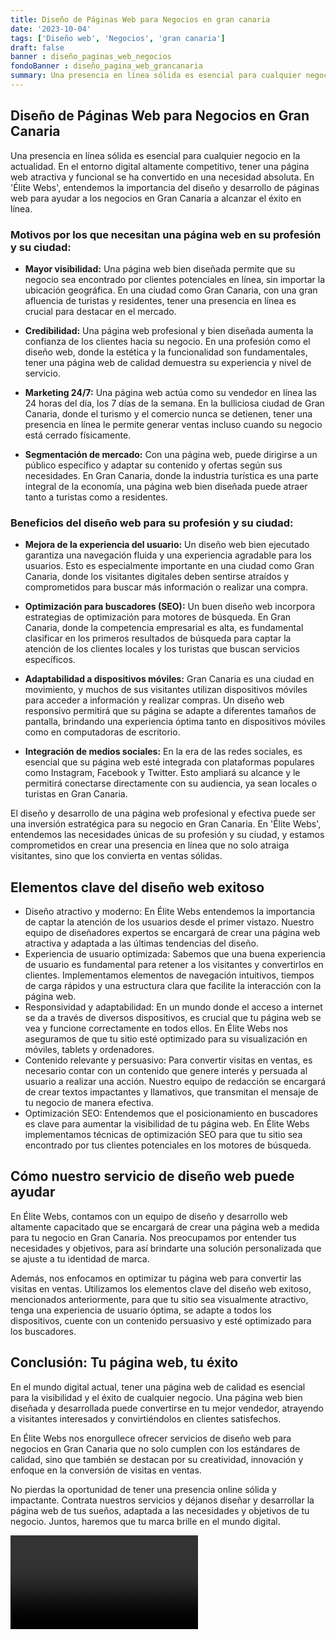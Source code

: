 ```yaml
---
title: Diseño de Páginas Web para Negocios en gran canaria
date: '2023-10-04'
tags: ['Diseño web', 'Negocios', 'gran canaria']
draft: false
banner : diseño_paginas_web_negocios
fondoBanner : diseño_pagina_web_grancanaria
summary: Una presencia en línea sólida es esencial para cualquier negocio en la actualidad. En el entorno digital altamente competitivo, tener una página web atractiva y funcional se ha convertido en una necesidad absoluta. En 'Élite Webs', entendemos la importancia del diseño y desarrollo de páginas web para ayudar a los negocios en Gran Canaria a alcanzar el éxito en línea.
---
```


## Diseño de Páginas Web para Negocios en Gran Canaria

Una presencia en línea sólida es esencial para cualquier negocio en la actualidad. En el entorno digital altamente competitivo, tener una página web atractiva y funcional se ha convertido en una necesidad absoluta. En 'Élite Webs', entendemos la importancia del diseño y desarrollo de páginas web para ayudar a los negocios en Gran Canaria a alcanzar el éxito en línea.

### Motivos por los que necesitan una página web en su profesión y su ciudad:

- **Mayor visibilidad:** Una página web bien diseñada permite que su negocio sea encontrado por clientes potenciales en línea, sin importar la ubicación geográfica. En una ciudad como Gran Canaria, con una gran afluencia de turistas y residentes, tener una presencia en línea es crucial para destacar en el mercado.

- **Credibilidad:** Una página web profesional y bien diseñada aumenta la confianza de los clientes hacia su negocio. En una profesión como el diseño web, donde la estética y la funcionalidad son fundamentales, tener una página web de calidad demuestra su experiencia y nivel de servicio.

- **Marketing 24/7:** Una página web actúa como su vendedor en línea las 24 horas del día, los 7 días de la semana. En la bulliciosa ciudad de Gran Canaria, donde el turismo y el comercio nunca se detienen, tener una presencia en línea le permite generar ventas incluso cuando su negocio está cerrado físicamente.

- **Segmentación de mercado:** Con una página web, puede dirigirse a un público específico y adaptar su contenido y ofertas según sus necesidades. En Gran Canaria, donde la industria turística es una parte integral de la economía, una página web bien diseñada puede atraer tanto a turistas como a residentes.

### Beneficios del diseño web para su profesión y su ciudad:

- **Mejora de la experiencia del usuario:** Un diseño web bien ejecutado garantiza una navegación fluida y una experiencia agradable para los usuarios. Esto es especialmente importante en una ciudad como Gran Canaria, donde los visitantes digitales deben sentirse atraídos y comprometidos para buscar más información o realizar una compra.

- **Optimización para buscadores (SEO):** Un buen diseño web incorpora estrategias de optimización para motores de búsqueda. En Gran Canaria, donde la competencia empresarial es alta, es fundamental clasificar en los primeros resultados de búsqueda para captar la atención de los clientes locales y los turistas que buscan servicios específicos.

- **Adaptabilidad a dispositivos móviles:** Gran Canaria es una ciudad en movimiento, y muchos de sus visitantes utilizan dispositivos móviles para acceder a información y realizar compras. Un diseño web responsivo permitirá que su página se adapte a diferentes tamaños de pantalla, brindando una experiencia óptima tanto en dispositivos móviles como en computadoras de escritorio.

- **Integración de medios sociales:** En la era de las redes sociales, es esencial que su página web esté integrada con plataformas populares como Instagram, Facebook y Twitter. Esto ampliará su alcance y le permitirá conectarse directamente con su audiencia, ya sean locales o turistas en Gran Canaria.

El diseño y desarrollo de una página web profesional y efectiva puede ser una inversión estratégica para su negocio en Gran Canaria. En 'Élite Webs', entendemos las necesidades únicas de su profesión y su ciudad, y estamos comprometidos en crear una presencia en línea que no solo atraiga visitantes, sino que los convierta en ventas sólidas.

<GifSeo />

<Cta />

## Elementos clave del diseño web exitoso

- Diseño atractivo y moderno: En Élite Webs entendemos la importancia de captar la atención de los usuarios desde el primer vistazo. Nuestro equipo de diseñadores expertos se encargará de crear una página web atractiva y adaptada a las últimas tendencias del diseño.
- Experiencia de usuario optimizada: Sabemos que una buena experiencia de usuario es fundamental para retener a los visitantes y convertirlos en clientes. Implementamos elementos de navegación intuitivos, tiempos de carga rápidos y una estructura clara que facilite la interacción con la página web.
- Responsividad y adaptabilidad: En un mundo donde el acceso a internet se da a través de diversos dispositivos, es crucial que tu página web se vea y funcione correctamente en todos ellos. En Élite Webs nos aseguramos de que tu sitio esté optimizado para su visualización en móviles, tablets y ordenadores.
- Contenido relevante y persuasivo: Para convertir visitas en ventas, es necesario contar con un contenido que genere interés y persuada al usuario a realizar una acción. Nuestro equipo de redacción se encargará de crear textos impactantes y llamativos, que transmitan el mensaje de tu negocio de manera efectiva.
- Optimización SEO: Entendemos que el posicionamiento en buscadores es clave para aumentar la visibilidad de tu página web. En Élite Webs implementamos técnicas de optimización SEO para que tu sitio sea encontrado por tus clientes potenciales en los motores de búsqueda.

## Cómo nuestro servicio de diseño web puede ayudar

En Élite Webs, contamos con un equipo de diseño y desarrollo web altamente capacitado que se encargará de crear una página web a medida para tu negocio en Gran Canaria. Nos preocupamos por entender tus necesidades y objetivos, para así brindarte una solución personalizada que se ajuste a tu identidad de marca.

Además, nos enfocamos en optimizar tu página web para convertir las visitas en ventas. Utilizamos los elementos clave del diseño web exitoso, mencionados anteriormente, para que tu sitio sea visualmente atractivo, tenga una experiencia de usuario óptima, se adapte a todos los dispositivos, cuente con un contenido persuasivo y esté optimizado para los buscadores.

## Conclusión: Tu página web, tu éxito

En el mundo digital actual, tener una página web de calidad es esencial para la visibilidad y el éxito de cualquier negocio. Una página web bien diseñada y desarrollada puede convertirse en tu mejor vendedor, atrayendo a visitantes interesados y convirtiéndolos en clientes satisfechos.

En Élite Webs nos enorgullece ofrecer servicios de diseño web para negocios en Gran Canaria que no solo cumplen con los estándares de calidad, sino que también se destacan por su creatividad, innovación y enfoque en la conversión de visitas en ventas.

No pierdas la oportunidad de tener una presencia online sólida y impactante. Contrata nuestros servicios y déjanos diseñar y desarrollar la página web de tus sueños, adaptada a las necesidades y objetivos de tu negocio. Juntos, haremos que tu marca brille en el mundo digital.

<Video />

<CtaBot job='Negocios' city='gran canaria'/>

<Gmaps query='gran canaria+españa+maps' />